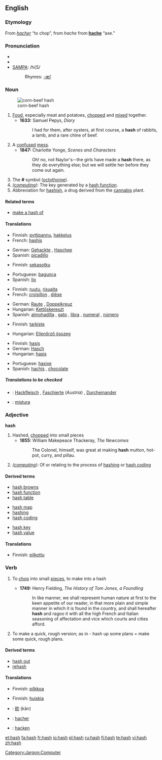 {{wikipedia|dab=hash}}
==English==

===Etymology===
From {{F.}} ''[[hacher]]'' “to chop”, from {{OF.}} ''hache'' from '''[[hache]]''' “axe.”

===Pronunciation===
* {{enPR|hăsh}}
* {{IPA|/hæʃ/}}
* [[w:SAMPA|SAMPA]]: /h{S/
*: Rhymes: [[Rhymes:English:-æʃ|-æʃ]]

===Noun===
{{en-noun|es}}
[[Image:Corn-beef-hash.jpg|thumb|corn-beef hash]]

# [[Food]], especially meat and potatoes, [[chop]]ped and [[mix]]ed together.
#* '''1633:''' Samuel Pepys, ''Diary''
#*: I had for them, after oysters, at first course, a '''hash''' of rabbits, a lamb, and a rare chine of beef.
# A [[confuse]]d [[mess]].
#* '''1847:''' Charlotte Yonge, ''Scenes and Characters''
#*: Oh! no, not Naylor's--the girls have made a '''hash''' there, as they do everything else; but we will settle her before they come out again.
# The '''#''' symbol ([[octothorpe]]).
# ''([[:Category:Jargon:Computer|computing]])'': The key generated by a [[hash function]].
# Abbreviation for [[hashish]], a drug derived from the [[cannabis]] plant.

====Related terms====
* [[make a hash of]]

====Translations====
{{trans-top|chopped food, especially meat and potatoes}}
* Finnish: [[pyttipannu]], [[hakkelus]]
* French: [[hashis]] {{m}}
{{trans-mid}}
* German: [[Gehackte]] {{n}}, [[Haschee]] {{n}}
* Spanish: [[picadillo]] {{m}}
{{trans-bottom}}

{{trans-top|confused mess}}
* Finnish: [[sekasotku]]
{{trans-mid}}
* Portuguese: [[bagunça]] {{f}}
* Spanish: [[lío]] {{m}}
{{trans-bottom}}

{{trans-top|the '''#''' symbol}}
* Finnish: [[ruutu]], [[risuaita]]
* French: [[croisillon]] {{m}}, [[dièse]] {{m}}
{{trans-mid}}
* German: [[Raute]] {{f}}, [[Doppelkreuz]] {{n}}
* Hungarian: [[Kettőskereszt]]
*Spanish: [[almohadilla]] {{f}} {{italbrac|Spain}}, [[gato]] {{m}} {{italbrac|Chile|Mexico}}, [[libra]] {{f}} {{italbrac|Puerto Rico}}, [[numeral]] {{m}} {{italbrac|Latin America}}, [[número]] {{m}} {{italbrac|Latin America}}
{{trans-bottom}}

{{trans-top|the key generated by a hash function}}
* Finnish: [[tarkiste]]
{{trans-mid}}
* Hungarian: [[Ellenőrző összeg]]
{{trans-bottom}}

{{trans-top|hashish}}
* Finnish: [[hasis]]
* German: [[Hasch]] {{n}}
* Hungarian: [[hasis]]
{{trans-mid}}
* Portuguese: [[haxixe]] {{m}}
* Spanish: [[hachís]] {{m}}, [[chocolate]] {{m}}
{{trans-bottom}}

=====Translations to be checked=====
{{ttbc-top}}
* {{ttbc|German}}: [[Hackfleisch]] {{n}}, [[Faschierte]] (''Austria'') {{n}}, [[Durcheinander]] {{n}}
* {{ttbc|Portuguese}}: [[mistura]] {{f}}
{{ttbc-bottom}}

===Adjective===
'''hash'''

# Hashed, [[chopped]] into small pieces
#* '''1855:''' William Makepeace Thackeray, ''The Newcomes''
#*: The Colonel, himself, was great at making '''hash''' mutton, hot-pot, curry, and pillau.
# ''([[:Category:Jargon:Computer|computing]])'': Of or relating to the process of [[hashing]] or [[hash coding]]

====Derived terms====
{{top3}}
* [[hash browns]]
* [[hash function]]
* [[hash table]]
{{mid3}}
* [[hash map]]
* [[hashing]]
* [[hash coding]]
{{mid3}}
* [[hash key]]
* [[hash value]]
{{bottom}}

====Translations====
{{trans-top|chopped into small pieces}}
* Finnish: [[pilkottu]]
{{trans-mid}}
{{trans-bottom}}

{{trans-top|of or related to the process of hash coding}}
{{trans-mid}}
{{trans-bottom}}

===Verb===
{{en-verb|hash|es}}

# {{transitive}} To [[chop]] into small [[piece]]s, to make into a hash
#* '''1749:''' Henry Fielding, ''The History of Tom Jones, a Foundling''
#*: In like manner, we shall represent human nature at first to the keen appetite of our reader, in that more plain and simple manner in which it is found in the country, and shall hereafter '''hash''' and ragoo it with all the high French and Italian seasoning of affectation and vice which courts and cities afford.
# To make a quick, rough version; as in - hash up some plans = make some quick, rough plans.

====Derived terms====
* [[hash out]]
* [[rehash]]

====Translations====
{{trans-top|to chop into small pieces}}
* Finnish: [[pilkkoa]]
{{trans-mid}}
{{trans-bottom}}

{{trans-top|to make a quick, rough version}}
* Finnish: [[huiskia]]
{{trans-mid}}
{{trans-bottom}}

{{ttbc-top}}
* {{ttbc|Chinese}}: [[砍]] (kǎn)
* {{ttbc|French}}: [[hacher]]
* {{ttbc|German}}: [[hacken]]
{{ttbc-bottom}}

[[Category:Jargon:Computer]]

[[et:hash]]
[[fa:hash]]
[[fr:hash]]
[[io:hash]]
[[pl:hash]]
[[ru:hash]]
[[fi:hash]]
[[te:hash]]
[[vi:hash]]
[[zh:hash]]